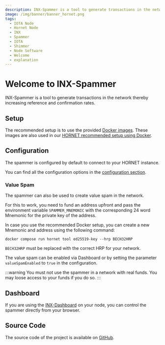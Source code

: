 ```yaml
---
description: INX-Spammer is a tool to generate transactions in the network thereby increasing reference and confirmation rates.
image: /img/banner/banner_hornet.png
tags:
  - IOTA Node
  - Hornet Node
  - INX
  - Spammer
  - IOTA
  - Shimmer
  - Node Software
  - Welcome
  - explanation
---
```


# Welcome to INX-Spammer

INX-Spammer is a tool to generate transactions in the network thereby increasing reference and confirmation rates.

## Setup

The recommended setup is to use the provided [Docker images](https://hub.docker.com/r/iotaledger/inx-spammer).
These images are also used in our [HORNET recommended setup using Docker](http://wiki.iota.org/hornet/develop/how_tos/using_docker).

## Configuration

The spammer is configured by default to connect to your HORNET instance.

You can find all the configuration options in the [configuration section](configuration.md).

### Value Spam

The spammer can also be used to create value spam in the network.

For this to work, you need to fund an address upfront and pass the environment variable `SPAMMER_MNEMONIC` with the corresponding 24 word Mnemonic for the private key of the address.

In case you use the recommended Docker setup, you can create a new Mnemonic and address using the following command:

```
docker compose run hornet tool ed25519-key --hrp BECH32HRP
```

`BECH32HRP` must be replaced with the correct HRP for your network.

The value spam can be enabled via Dashboard or by setting the parameter `valueSpamEnabled` to `true` in the configuration.

:::warning
You must not use the spammer in a network with real funds. You may loose access to your funds if you do so.
:::

## Dashboard

If you are using the [INX-Dashboard](https://github.com/iotaledger/inx-dashboard) on your node, you can control the spammer directly from your browser.

## Source Code

The source code of the project is available on [GitHub](https://github.com/iotaledger/inx-spammer).
